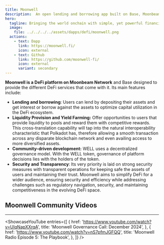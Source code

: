 ```yaml
---
title: Moonwell
description:  An open lending and borrowing app built on Base, Moonbeam, and Moonriver.
hero:
  tagline: Bringing the world onchain with simple, yet powerful financial tools. 
  image: 
    file: ../../../../assets/dapps/defi/moonwell.png
  actions:
    - text: Dapp
      link: https://moonwell.fi/
      icon: external
    - text: Github
      link: https://github.com/moonwell-fi/
      icon: external
      variant: secondary
---
```



**Moonwell is a DeFi platform on Moonbeam Network** and Base designed to provide the different DeFi services that come with it. Its main features include:
- **Lending and borrowing**: Users can lend by depositing their assets and get interest or borrow against the assets to optimize capital utilization in the DeFi ecosystem.
- **Liquidity Provision and Yield Farming:** Offer opportunities to users that provide liquidity to pools and reward them with competitive rewards. This cross-translation capability will tap into the natural interoperability characteristic that Polkadot has, therefore allowing a smooth transaction across any disparate blockchain network and even availing access to more diversified assets.
- **Community-driven development:** WELL uses a decentralized governance model. With the WELL token, governance of platform decisions lies with the holders of the token.
- **Security and Transparency**: Its very priority is laid on strong security measures with transparent operations for keeping safe the assets of users and maintaining their trust.
Moonwell aims to simplify DeFi for a wider audience, ensuring security and efficiency while addressing challenges such as regulatory navigation, security, and maintaining competitiveness in the evolving DeFi space.  

## Moonwell Community Videos
------------
<ShowcaseYouTube
  entries={[
    {
      href: 'https://www.youtube.com/watch?v=UIqNapXXrqA',
      title: 'Moonwell Governance Call: December 2024',
    },
        {
        href: 'https://www.youtube.com/watch?v=nS7pfmJGFQQ',
      title: 'Moonwell Radio Episode 5: The Playbook',
    },
  ]} />
